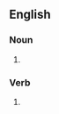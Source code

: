 ==English==

===Noun===
{{head|en|noun plural form}}

# {{plural of|nose poke|lang=en}}

===Verb===
{{head|en|verb form}}

# {{en-third-person singular of|nose poke}}